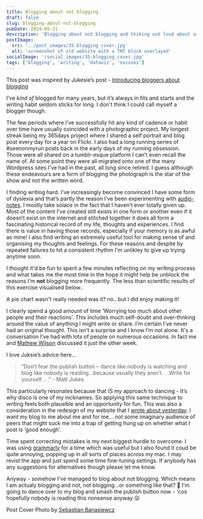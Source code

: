 ```yaml
---
title: Blogging about not blogging
draft: false
slug: blogging-about-not-blogging
pubDate: 2024-05-31
description: 'Blogging about not blogging and thiking out loud about some of the things that get in my way'
postImage:
  src: '../post_images/35-blogging_cover.jpg'
  alt: 'screenshot of old website with a TNT block overlayed'
socialImage: '/social_images/35-blogging_cover.jpg'
tags: ['blogging', 'writing', 'dataviz', 'excuses']
---
```



This post was inspired by Jukesie’s post - [Introducing bloggers about blogging](https://digitalbydefault.com/2024/05/12/introducing-bloggers-about-blogging/)

I’ve _kind of_ blogged for many years, but it’s always in fits and starts and the writing habit seldom sticks for long. I don't think I could call myself a blogger though. 

The few periods where I’ve successfully hit any kind of cadence or habit over time have usually coincided with a photographic project. My longest streak being my 365days project where I shared a self portrait and blog post every day for a year on Flickr. I also had a long running series of #seenonmyrun posts back in the early days of my running obsession. Those were all shared on a tumblr-esque platform I can’t even recall the name of. At some point they were all migrated onto one of the many Wordpress sites I’ve had in the past, all long since retired. I guess although these endeavours are a form of blogging the photograph is the star of the show and not the written word.

I finding writing hard. I’ve increasingly become convinced I have some form of dyslexia and that’s partly the reason I’ve been experimenting with [audio-notes](/podcasts). I mostly take solace in the fact that I haven’t ever totally given up. Most of the content I’ve created still exists in one form or another even if it doesn’t exist on the internet and stitched together it does all form a fascinating historical record of my life, thoughts and experiences. I find there is value in having those records, especially if your memory is as awful as mine! I also find writing an extremely useful tool for making sense of and organising my thoughts and feelings. For these reasons and despite by repeated failures to hit a consistent rhythm I'm unlikley to give up trying anytime soon.

I thought it'd be fun to spent a few minutes reflecting on my writing process and what takes me the most time in the hope it might help be unblock the reasons I’m **not** blogging more frequently. The less than scientific results of this exercise visualised below..

<BlogPie client:visible />

A pie chart wasn't really needed was it? no...but I did enjoy making it!

I clearly spend a good amount of time ‘Worrying too much about other people and their reactions’. This includes much self-doubt and over-thnking around the value of anything I might write or share. I'm certain I've never had an original thought. This isn’t a surprise and I know I’m not alone. It's a conversation I've had with lots of people on numerous occasions. In fact me and [Mathew Wilson](https://documenteering.com/) discussed it just the other week.

I love Juksie’s advice here…

> “Don’t fear the publish button – dance like nobody is watching and blog like nobody is reading…because usually they aren’t. . .Write for yourself. . ." - Matt Jukes

This particularly resonates because that IS my approach to dancing - It’s why disco is one of my nicknames. So applying this same technique to writing feels both plausible and an opportunity for fun. This was also a consideration in the redesign of my website that I [wrote about yesterday](/posts/building-things/). I want my blog to me about me and for me… not some imaginary audience of peers that might suck me into a trap of getting hung up on whether what I post is ‘good enough’.

Time spent correcting mistakes is my next biggest hurdle to overcome. I was using [grammarly](https://www.grammarly.com/) for a time which was useful but I also found it coud be quite annoying, popping up in all sorts of places across my mac. I may revist the app and just spend some time fine-tuning settings.  If anybody has any suggestions for alternatives though please let me know. 

Anyway - somehow I've managed to blog about not blogging. Which means I am actualy blogging and not, not blogging...or something like that? 🤯 I'm going to dance over to my blog and smash the publish button now - 'cos hopefully nobody is reading this nonsense anyway 😜

Post Cover Photo by [Sebastian Banasiewcz](https://unsplash.com/@kamiseba?utm_content=creditCopyText&utm_medium=referral&utm_source=unsplash)